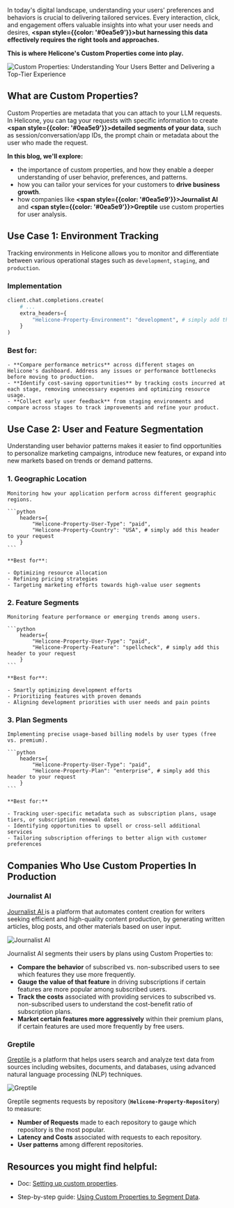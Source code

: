 In today's digital landscape, understanding your users' preferences and behaviors is crucial to delivering tailored services. Every interaction, click, and engagement offers valuable insights into what your user needs and desires, **<span style={{color: '#0ea5e9'}}>but harnessing this data effectively requires the right tools and approaches.</span>**

**This is where Helicone's Custom Properties come into play.**

![Custom Properties: Understanding Your Users Better and Delivering a Top-Tier Experience](/static/blog/custom-properties/cover.webp)

## What are Custom Properties?

Custom Properties are metadata that you can attach to your LLM requests. In Helicone, you can tag your requests with specific information to create **<span style={{color: '#0ea5e9'}}>detailed segments of your data</span>**, such as session/conversation/app IDs, the prompt chain or metadata about the user who made the request.

**In this blog, we'll explore:**

- the importance of custom properties, and how they enable a deeper understanding of user behavior, preferences, and patterns.
- how you can tailor your services for your customers to **drive business growth**.
- how companies like **<span style={{color: '#0ea5e9'}}>Journalist AI</span>** and **<span style={{color: '#0ea5e9'}}>Greptile</span>** use custom properties for user analysis.

## Use Case 1: Environment Tracking

Tracking environments in Helicone allows you to monitor and differentiate between various operational stages such as `development`, `staging`, and `production`.

### Implementation

```python
client.chat.completions.create(
    # ...
    extra_headers={
        "Helicone-Property-Environment": "development", # simply add this header to your request
    }
)
```

### Best for:

    - **Compare performance metrics** across different stages on Helicone's dashboard. Address any issues or performance bottlenecks before moving to production.
    - **Identify cost-saving opportunities** by tracking costs incurred at each stage, removing unnecessary expenses and optimizing resource usage.
    - **Collect early user feedback** from staging environments and compare across stages to track improvements and refine your product.

## Use Case 2: User and Feature Segmentation

Understanding user behavior patterns makes it easier to find opportunities to personalize marketing campaigns, introduce new features, or expand into new markets based on trends or demand patterns.

### 1. Geographic Location

    Monitoring how your application perform across different geographic regions.

    ```python
        headers={
            "Helicone-Property-User-Type": "paid",
            "Helicone-Property-Country": "USA", # simply add this header to your request
        }
    ```

    **Best for**:

    - Optimizing resource allocation
    - Refining pricing strategies
    - Targeting marketing efforts towards high-value user segments

### 2. Feature Segments

    Monitoring feature performance or emerging trends among users.

    ```python
        headers={
            "Helicone-Property-User-Type": "paid",
            "Helicone-Property-Feature": "spellcheck", # simply add this header to your request
        }
    ```

    **Best for**:

    - Smartly optimizing development efforts
    - Prioritizing features with proven demands
    - Aligning development priorities with user needs and pain points

### 3. Plan Segments

    Implementing precise usage-based billing models by user types (free vs. premium).

    ```python
        headers={
            "Helicone-Property-User-Type": "paid",
            "Helicone-Property-Plan": "enterprise", # simply add this header to your request
        }
    ```

    **Best for:**

    - Tracking user-specific metadata such as subscription plans, usage tiers, or subscription renewal dates
    - Identifying opportunities to upsell or cross-sell additional services
    - Tailoring subscription offerings to better align with customer preferences

## Companies Who Use Custom Properties In Production

### Journalist AI

<a href="https://tryjournalist.com/" target="_blank" rel="noopener noreferrer">
  Journalist AI
</a>
is a platform that automates content creation for writers seeking efficient and
high-quality content production, by generating written articles, blog posts, and
other materials based on user input.

![Journalist AI](/static/blog/custom-properties/journalist-ai-banner.webp)

Journalist AI segments their users by plans using Custom Properties to:

- **Compare the behavior** of subscribed vs. non-subscribed users to see which features they use more frequently.
- **Gauge the value of that feature** in driving subscriptions if certain features are more popular among subscribed users.
- **Track the costs** associated with providing services to subscribed vs. non-subscribed users to understand the cost-benefit ratio of subscription plans.
- **Market certain features more aggressively** within their premium plans, if certain features are used more frequently by free users.

### Greptile

<a href="https://www.greptile.com/" target="_blank" rel="noopener noreferrer">
  Greptile
</a>
is a platform that helps users search and analyze text data from sources
including websites, documents, and databases, using advanced natural language
processing (NLP) techniques.

![Greptile](/static/blog/custom-properties/greptile-banner.webp)

Greptile segments requests by repository (**`Helicone-Property-Repository`**) to measure:

- **Number of Requests** made to each repository to gauge which repository is the most popular.
- **Latency and Costs** associated with requests to each repository.
- **User patterns** among different repositories.

## Resources you might find helpful:

- Doc: [Setting up custom properties](https://docs.helicone.ai/features/advanced-usage/custom-properties).

- Step-by-step guide: [Using Custom Properties to Segment Data](https://docs.helicone.ai/use-cases/segmentation).

<Questions />
